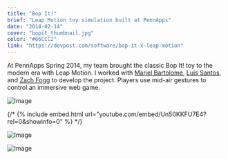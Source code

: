 ```yaml
---
title: "Bop It!"
brief: "Leap Motion toy simulation built at PennApps"
date: "2014-02-14"
cover: "bopit_thumbnail.jpg"
color: "#66CCC2"
link: "https://devpost.com/software/bop-it-x-leap-motion"
---
```


At PennApps Spring 2014, my team brought the classic Bop It! toy to the modern era with Leap Motion. I worked with [Mariel Bartolome](https://twitter.com/whatmariel), [Luis Santos](https://twitter.com/_lssr), and [Zach Fogg](https://twitter.com/zfogg) to develop the project. Players use mid-air gestures to control an immersive web game.

![Image](@/images/projects/bopit/bopit-web-play.png)

{/* {% include embed.html url="youtube.com/embed/Un50KKFU7E4?rel=0&amp;showinfo=0" %} */}

![Image](@/images/projects/bopit/bopit-demo-1.jpg)

![Image](@/images/projects/bopit/bopit-demo-2.jpg)
